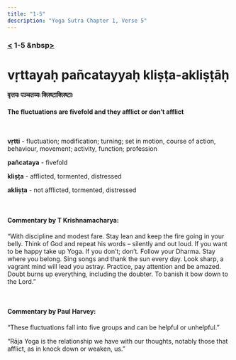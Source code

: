 ```yaml
---
title: "1-5"
description: "Yoga Sutra Chapter 1, Verse 5"
---
```


### [<](/Chapter-1/1-4) 1-5 &nbsp[>](/Chapter-1/1-6/)

# vṛttayaḥ pañcatayyaḥ kliṣṭa-akliṣṭāḥ

#### वृत्तयः पञ्चतय्यः क्लिष्टाक्लिष्टाः

#### The fluctuations are fivefold and they afflict or don’t afflict

<br />

**vṛtti** - fluctuation; modification; turning; set in motion, course of action, behaviour, movement; activity, function; profession <br />

**pañcataya** - fivefold <br />

**kliṣṭa** - afflicted, tormented, distressed <br />

**akliṣṭa** - not afflicted, tormented, distressed <br />

<br />

#### Commentary by T Krishnamacharya:

“With discipline and modest fare.
Stay lean and keep the fire going in your belly.
Think of God and repeat his words
– silently and out loud.
If you want to be happy take up Yoga.
If you don’t; don’t.
Follow your Dharma.
Stay where you belong.
Sing songs and thank the sun every day.
Look sharp, a vagrant mind will lead you astray.
Practice, pay attention and be amazed.
Doubt burns up everything, including the doubter.
To banish it bow down to the Lord.”

<br />

#### Commentary by Paul Harvey:

“These fluctuations fall into five groups
and can be helpful or unhelpful.”

“Rāja Yoga is the relationship we have with our thoughts,
notably those that afflict, as in knock down or weaken, us.”
